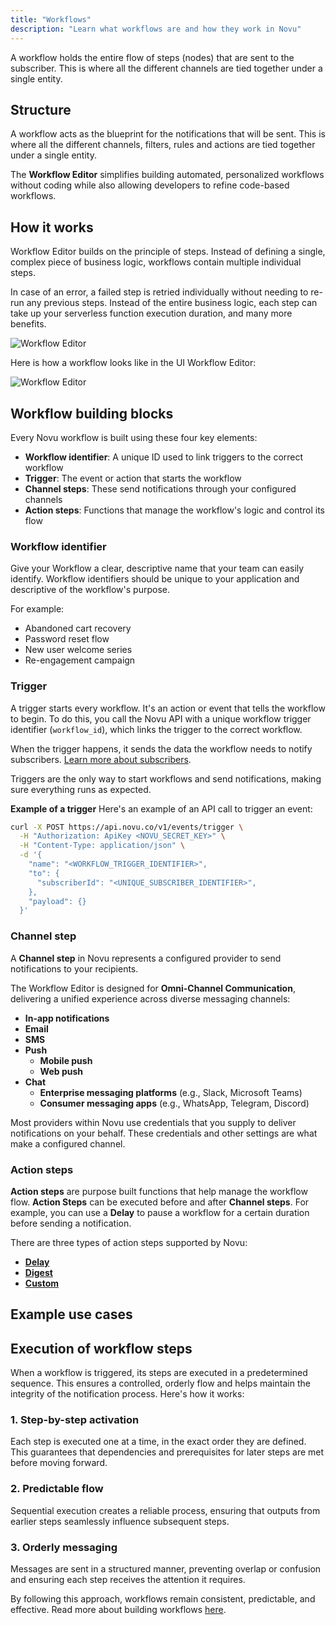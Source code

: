 ```yaml
---
title: "Workflows"
description: "Learn what workflows are and how they work in Novu"
---
```


A workflow holds the entire flow of steps (nodes) that are sent to the subscriber. This is where all the different channels are tied together under a single entity.

## Structure

A workflow acts as the blueprint for the notifications that will be sent. This is where all the different channels, filters, rules and actions are tied together under a single entity.

The **Workflow Editor** simplifies building automated, personalized workflows without coding while also allowing developers to refine code-based workflows. 

## How it works

Workflow Editor builds on the principle of steps. Instead of defining a single, complex piece of business logic, workflows contain multiple individual steps.

In case of an error, a failed step is retried individually without needing to re-run any previous steps. Instead of the entire business logic, each step can take up your serverless function execution duration, and many more benefits.

<img src="/workflow/media-assets/how-it-works.png" alt="Workflow Editor" className="rounded-lg border" />

Here is how a workflow looks like in the UI Workflow Editor:

<img src="/workflow/media-assets/workflow-editor.png" alt="Workflow Editor" className="rounded-lg border" />

## Workflow building blocks

Every Novu workflow is built using these four key elements:

- **Workflow identifier**: A unique ID used to link triggers to the correct workflow
- **Trigger**: The event or action that starts the workflow
- **Channel steps**: These send notifications through your configured channels
- **Action steps**: Functions that manage the workflow's logic and control its flow

### Workflow identifier

Give your Workflow a clear, descriptive name that your team can easily identify. 
Workflow identifiers should be unique to your application and descriptive of the workflow's purpose.

For example:

- Abandoned cart recovery
- Password reset flow
- New user welcome series
- Re-engagement campaign

### Trigger

A trigger starts every workflow. It's an action or event that tells the workflow to begin. To do this, you call the Novu API with a unique workflow trigger identifier (`workflow_id`), which links the trigger to the correct workflow.

When the trigger happens, it sends the data the workflow needs to notify subscribers. [Learn more about subscribers](/concepts/subscribers).

Triggers are the only way to start workflows and send notifications, making sure everything runs as expected.

**Example of a trigger**
Here's an example of an API call to trigger an event:

```bash
curl -X POST https://api.novu.co/v1/events/trigger \
  -H "Authorization: ApiKey <NOVU_SECRET_KEY>" \
  -H "Content-Type: application/json" \
  -d '{
    "name": "<WORKFLOW_TRIGGER_IDENTIFIER>",
    "to": {
      "subscriberId": "<UNIQUE_SUBSCRIBER_IDENTIFIER>",
    },
    "payload": {}
  }'
```

### Channel step

A **Channel step** in Novu represents a configured provider to send notifications to your recipients.

The Workflow Editor is designed for **Omni-Channel Communication**, delivering a unified experience across diverse messaging channels:

- **In-app notifications**
- **Email**
- **SMS**
- **Push**
  - **Mobile push**
  - **Web push**
- **Chat**
  - **Enterprise messaging platforms** (e.g., Slack, Microsoft Teams)
  - **Consumer messaging apps** (e.g., WhatsApp, Telegram, Discord)

Most providers within Novu use credentials that you supply to deliver notifications on your behalf. These credentials and other settings are what make a configured channel. 

### Action steps

**Action steps** are purpose built functions that help manage the workflow flow. **Action Steps** can be executed before and after **Channel steps**. 
For example, you can use a **Delay** to pause a workflow for a certain duration before sending a notification.

There are three types of action steps supported by Novu:

- **[Delay](/workflow/delay)**
- **[Digest](/workflow/digest)**
- **[Custom](/workflow/custom)**

## Example use cases

<Cards>
  <Card title="Order or transaction updates" description="Notifications for orders, shipping, or subscription statuses" />
  <Card title="User onboarding" description="Welcome emails, follow-up emails, and more" />
  <Card title="User engagement" description="Re-engagement campaigns, follow-up emails, and more" />
  <Card title="Product updates" description="Notifications for product updates, new features, and more" />
  <Card title="Abandoned cart recovery" description="Notifications for abandoned carts and follow-up emails" />
  <Card title="Password reset" description="Notifications for password resets and follow-up emails" />
  <Card title="Administrative actions" description="Notifications for administrative actions like account deletions and more" />
  <Card title="System errors and alerts" description="Notifications for system errors and alerts" />
</Cards>

## Execution of workflow steps

When a workflow is triggered, its steps are executed in a predetermined sequence. This ensures a controlled, orderly flow and helps maintain the integrity of the notification process. 
Here's how it works:

<div className="space-y-4">
  <div className="rounded-lg border p-4">
    <h3 className="font-medium">1. Step-by-step activation</h3>
    <p>Each step is executed one at a time, in the exact order they are defined. This guarantees that dependencies and prerequisites for later steps are met before moving forward.</p>
  </div>
  
  <div className="rounded-lg border p-4">
    <h3 className="font-medium">2. Predictable flow</h3>
    <p>Sequential execution creates a reliable process, ensuring that outputs from earlier steps seamlessly influence subsequent steps.</p>
  </div>
  
  <div className="rounded-lg border p-4">
    <h3 className="font-medium">3. Orderly messaging</h3>
    <p>Messages are sent in a structured manner, preventing overlap or confusion and ensuring each step receives the attention it requires.</p>
  </div>
</div>

By following this approach, workflows remain consistent, predictable, and effective.
Read more about building workflows [here](/workflow/overview).